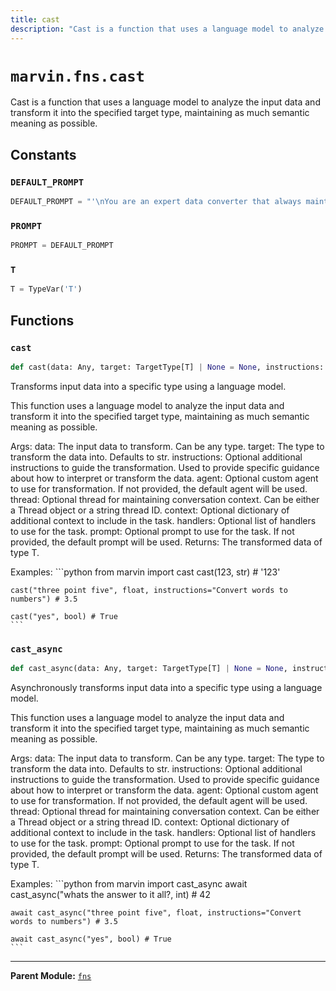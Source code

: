 ```yaml
---
title: cast
description: "Cast is a function that uses a language model to analyze the input data and transform it"
---
```


# `marvin.fns.cast`
Cast is a function that uses a language model to analyze the input data and transform it
into the specified target type, maintaining as much semantic meaning as possible.

## Constants

### `DEFAULT_PROMPT`
```python
DEFAULT_PROMPT = "'\nYou are an expert data converter that always maintains as much semantic\nmeaning as possible. You use inference or deduction whenever necessary to\nunderstand and transform the input data. Examine the provided `data`, text,\nor information and transform it into a single entity of the requested type.\n\n- When providing integers, do not write out any decimals at all\n- Use deduction where appropriate e.g. "3 dollars fifty cents" should be\n    converted to 3.5 when casting to a float\n- Preserve as much of the original meaning and structure as possible while\n    conforming to the target type\n- When providing a string response, do not return JSON or a quoted string\n    unless they provided instructions requiring it. If you do return JSON, it\n    must be valid and parseable including double quotes.\n- When converting to bool, treat "truthy" values as true'"
```

### `PROMPT`
```python
PROMPT = DEFAULT_PROMPT
```

### `T`
```python
T = TypeVar('T')
```

## Functions

### `cast`
```python
def cast(data: Any, target: TargetType[T] | None = None, instructions: str | None = None, agent: Agent | None = None, thread: Thread | str | None = None, context: dict[str, Any] | None = None, handlers: list[Handler | AsyncHandler] | None = None, prompt: str | None = None) -> T
```
Transforms input data into a specific type using a language model.

This function uses a language model to analyze the input data and transform it
into the specified target type, maintaining as much semantic meaning as possible.

Args:
    data: The input data to transform. Can be any type.
    target: The type to transform the data into. Defaults to str.
    instructions: Optional additional instructions to guide the transformation.
        Used to provide specific guidance about how to interpret or transform
        the data.
    agent: Optional custom agent to use for transformation. If not provided,
        the default agent will be used.
    thread: Optional thread for maintaining conversation context. Can be
        either a Thread object or a string thread ID.
    context: Optional dictionary of additional context to include in the task.
    handlers: Optional list of handlers to use for the task.
    prompt: Optional prompt to use for the task. If not provided, the default
        prompt will be used.
Returns:
    The transformed data of type T.

Examples:
    ```python
    from marvin import cast
    cast(123, str) # '123'

    cast("three point five", float, instructions="Convert words to numbers") # 3.5

    cast("yes", bool) # True
    ```

### `cast_async`
```python
def cast_async(data: Any, target: TargetType[T] | None = None, instructions: str | None = None, agent: Agent | None = None, thread: Thread | str | None = None, context: dict[str, Any] | None = None, handlers: list[Handler | AsyncHandler] | None = None, prompt: str | None = None) -> T
```
Asynchronously transforms input data into a specific type using a language model.

This function uses a language model to analyze the input data and transform it
into the specified target type, maintaining as much semantic meaning as possible.

Args:
    data: The input data to transform. Can be any type.
    target: The type to transform the data into. Defaults to str.
    instructions: Optional additional instructions to guide the transformation.
        Used to provide specific guidance about how to interpret or transform
        the data.
    agent: Optional custom agent to use for transformation. If not provided,
        the default agent will be used.
    thread: Optional thread for maintaining conversation context. Can be
        either a Thread object or a string thread ID.
    context: Optional dictionary of additional context to include in the task.
    handlers: Optional list of handlers to use for the task.
    prompt: Optional prompt to use for the task. If not provided, the default
        prompt will be used.
Returns:
    The transformed data of type T.

Examples:
    ```python
    from marvin import cast_async
    await cast_async("whats the answer to it all?, int) # 42

    await cast_async("three point five", float, instructions="Convert words to numbers") # 3.5

    await cast_async("yes", bool) # True
    ```

---

**Parent Module:** [`fns`](marvin-fns)
